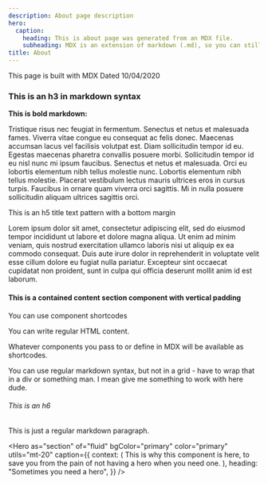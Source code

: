 ```yaml
---
description: About page description
hero:
  caption:
    heading: This is about page was generated from an MDX file.
    subheading: MDX is an extension of markdown (.md), so you can still write your pages in plain markdown, mixed in with regular HTML with Taiwind CSS or custom CSS classes. Now you can also write JSX and use React components in your markdown files - just use the .mdx file extension.
title: About
---
```


<Pattern as="h2" utils="py-8 md:py-10 xl:py-12">
  This page is built with MDX
  <Pattern as="hr" is="divider" className="mb-4" />
  <Text pattern="meta" className="block">
    Dated 10/04/2020
  </Text>
</Pattern>

### This is an h3 in markdown syntax

<Pattern as="hr" is="divider" utils="mb-6" />

**This is bold markdown:**

<Pattern utils="py-1" />

Tristique risus nec feugiat in fermentum. Senectus et netus et malesuada fames. Viverra vitae congue eu consequat ac felis donec. Maecenas accumsan lacus vel facilisis volutpat est. Diam sollicitudin tempor id eu. Egestas maecenas pharetra convallis posuere morbi. Sollicitudin tempor id eu nisl nunc mi ipsum faucibus. Senectus et netus et malesuada. Orci eu lobortis elementum nibh tellus molestie nunc. Lobortis elementum nibh tellus molestie. Placerat vestibulum lectus mauris ultrices eros in cursus turpis. Faucibus in ornare quam viverra orci sagittis. Mi in nulla posuere sollicitudin aliquam ultrices sagittis orci.

<Pattern utils="py-6 md:py-8 xl:py-10" />

<Text as="h5" pattern="title" utils="mb-6">
  This is an h5 title text pattern with a bottom margin
</Text>

Lorem ipsum dolor sit amet, consectetur adipiscing elit, sed do eiusmod tempor incididunt ut labore et dolore magna aliqua. Ut enim ad minim veniam, quis nostrud exercitation ullamco laboris nisi ut aliquip ex ea commodo consequat. Duis aute irure dolor in reprehenderit in voluptate velit esse cillum dolore eu fugiat nulla pariatur. Excepteur sint occaecat cupidatat non proident, sunt in culpa qui officia deserunt mollit anim id est laborum.

<Section is="content" isContained utils="py-8 md:py-10 xl:py-12">

#### This is a contained content section component with vertical padding

<Box className="gap-4 grid md:grid-cols-3 my-6">
  <Text as="p" className="md:mb-6">
    You can use component shortcodes
  </Text>
  <p className="md:mb-6">You can write regular HTML content.</p>
  <Element as="p" className="md:mb-6">
    Whatever components you pass to or define in MDX will be available as
    shortcodes.
  </Element>
</Box>

You can use regular markdown syntax, but not in a grid - have to wrap that in a div or something man. I mean give me something to work with here dude.

</Section>

###### This is an h6

This is just a regular markdown paragraph.

<Hero
  as="section"
  of="fluid"
  bgColor="primary"
  color="primary"
  utils="mt-20"
  caption={{
    context: (
      <Text as="h4" pattern="body">
        This is why this component is here, to save you from the pain of not
        having a hero when you need one.
      </Text>
    ),
    heading: "Sometimes you need a hero",
  }}
/>
